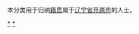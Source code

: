 {{Catnav|頁面分類|各種主題的頁面分類|依中国各省来作的分类|各地中国人|辽宁人|铁岭人}}
{{Catnav|頁面分類|人物|各國人物|中国人|各地中国人|辽宁人|铁岭人}}

本分类用于归纳[[籍贯|籍贯]]属于[[辽宁省|辽宁省]][[开原市|开原市]]的人士。

[[Category:铁岭人|*]]
[[Category:开原市|*]]